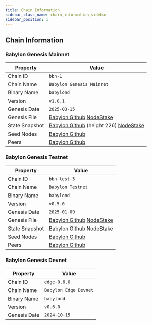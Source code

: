 ```yaml
---
title: Chain Information
sidebar_class_name: chain_information_sidebar
sidebar_position: 1
---
```




## Chain Information

### Babylon Genesis Mainnet

| Property | Value |
|----------|-------|
| Chain ID | `bbn-1` |
| Chain Name | `Babylon Genesis Mainnet` |
| Binary Name | `babylond` |
| Version | `v1.0.1` |
| Genesis Date | `2025-03-15` |
| Genesis File | [Babylon Github](https://github.com/babylonlabs-io/networks/blob/main/bbn-1/network-artifacts/genesis.json) [NodeStake](https://ss.babylon.nodestake.org/genesis.json) |
| State Snapshot | [Babylon Github](https://github.com/babylonlabs-io/networks/blob/main/bbn-1/network-artifacts/bbn-1.tar.gz) (height 226) [NodeStake](https://nodestake.org/babylon) |
| Seed Nodes | [Babylon Github](https://github.com/babylonlabs-io/networks/blob/main/bbn-1/network-artifacts/seeds.txt) |
| Peers | [Babylon Github](https://github.com/babylonlabs-io/networks/blob/main/bbn-1/network-artifacts/peers.txt) |

### Babylon Genesis Testnet

| Property | Value |
|----------|-------|
| Chain ID | `bbn-test-5` |
| Chain Name | `Babylon Testnet` |
| Binary Name | `babylond` |
| Version | `v0.5.0` |
| Genesis Date | `2025-01-09` |
| Genesis File | [Babylon Github](https://github.com/babylonlabs-io/networks/blob/main/bbn-test-5/network-artifacts/genesis.json) [NodeStake](https://ss.babylon.nodestake.org/genesis.json)|
| State Snapshot | [Babylon Github](https://github.com/babylonlabs-io/networks/blob/main/bbn-test-5/network-artifacts/bbn-test-5.tar.gz) [NodeStake](https://nodestake.org/babylon) |
| Seed Nodes | [Babylon Github](https://github.com/babylonlabs-io/networks/tree/main/bbn-test-5/network-artifacts/seeds.txt) |
| Peers | [Babylon Github](https://github.com/babylonlabs-io/networks/tree/main/bbn-test-5/network-artifacts/peers.txt) |

### Babylon Genesis Devnet

| Property | Value |
|----------|-------|
| Chain ID | `edge-0.6.0` |
| Chain Name | `Babylon Edge Devnet` |
| Binary Name | `babylond` |
| Version | `v0.6.0` |
| Genesis Date | `2024-10-15` |
